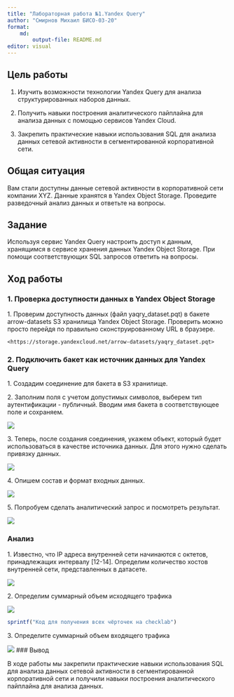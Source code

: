 ```yaml
---
title: "Лабораторная работа №1.Yandex Query"
author: "Смирнов Михаил БИСО-03-20"
format: 
    md:
        output-file: README.md
editor: visual
---
```


## Цель работы

1. Изучить возможности технологии Yandex Query для анализа структурированных наборов данных.

2. Получить навыки построения аналитического пайплайна для анализа данных с помощью сервисов Yandex Cloud.

3. Закрепить практические навыки использования SQL для анализа данных сетевой активности в сегментированной корпоративной сети.

## Общая ситуация

Вам стали доступны данные сетевой активности в корпоративной сети компании XYZ. Данные хранятся в Yandex Object Storage. Проведите разведочный анализ данных и ответьте на вопросы.

## Задание

Используя сервис Yandex Query настроить доступ к данным, хранящимся в сервисе хранения данных Yandex Object Storage. При помощи соответствующих SQL запросов ответить на вопросы.

## Ход работы

### 1. Проверка доступности данных в Yandex Object Storage

1\. Проверим доступность данных (файл yaqry_dataset.pqt) в бакете arrow-datasets S3 хранилища Yandex Object Storage. Проверить можно просто перейдя по правильно сконструированному URL в браузере.

```         
<https://storage.yandexcloud.net/arrow-datasets/yaqry_dataset.pqt>
```

### 2. Подключить бакет как источник данных для Yandex Query

1\. Создадим соединение для бакета в S3 хранилище.

2\. Заполним поля с учетом допустимых символов, выберем тип аутентификации - публичный. Вводим имя бакета в соответствующее поле и сохраняем.

![](screen/screenshot1.png)

3\. Теперь, после создания соединения, укажем объект, который будет использоваться в качестве источника данных. Для этого нужно сделать привязку данных.

![](screen/screenshot2.png)

4\. Опишем состав и формат входных данных.

![](screen/screenshot3.png)

5\. Попробуем сделать аналитический запрос и посмотреть результат.

![](screen/screenshot4.png)

### Анализ

1\. Известно, что IP адреса внутренней сети начинаются с октетов, принадлежащих интервалу \[12-14\]. Определим количество хостов внутренней сети, представленных в датасете.

![](screen/screenshot5.png)

2\. Определим суммарный объем исходящего трафика

![](screen/screenshot6.png)

```r
sprintf("Код для получения всех чёрточек на checklab")
```

3\. Определите суммарный объем входящего трафика

![](screen/screenshot7.png)
### Вывод

В ходе работы мы закрепили практические навыки использования SQL для анализа данных сетевой активности в сегментированной корпоративной сети и получили навыки построения аналитического пайплайна для анализа данных.
